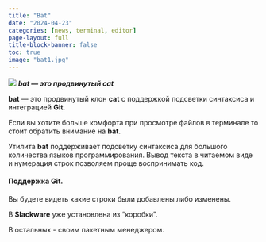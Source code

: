 ```yaml
---
title: "Bat"
date: "2024-04-23"
categories: [news, terminal, editor]
page-layout: full
title-block-banner: false
toc: true
image: "bat1.jpg"
---
```


![](bat.jpg)
***bat — это продвинутый cat***


**bat** — это продвинутый клон **cat** с поддержкой подсветки синтаксиса и интеграцией **Git**.

Если вы хотите больше комфорта при просмотре файлов в терминале то стоит обратить внимание на **bat**.

Утилита **bat** поддерживает подсветку синтаксиса для большого количества языков программирования. Вывод текста в читаемом виде и нумерация строк позволяем проще воспринимать код.

#### Поддержка Git.

Вы будете видеть какие строки были добавлены либо изменены.

В **Slackware** уже установлена из "коробки".

В остальных - своим пакетным менеджером.
